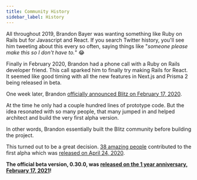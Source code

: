 ```yaml
---
title: Community History
sidebar_label: History
---
```


All throughout 2019, Brandon Bayer was wanting something like Ruby on Rails but for Javascript and React. If you search Twitter history, you'll see him tweeting about this every so often, saying things like "_someone please make this so I don't have to._" 😂

Finally in February 2020, Brandon had a phone call with a Ruby on Rails developer friend. This call sparked him to finally try making Rails for React. It seemed like good timing with all the new features in Next.js and Prisma 2 being released in beta.

One week later, Brandon [officially announced Blitz on February 17, 2020](https://twitter.com/flybayer/status/1229425878481793024).

At the time he only had a couple hundred lines of prototype code. But the idea resonated with so many people, that many jumped in and helped architect and build the very first alpha version.

In other words, Brandon essentially built the Blitz community before building the project.

This turned out to be a great decision. [38 amazing people](https://github.com/blitz-js/blitz/tree/ab6f60571ad61eef6be55e9684f2e243fa902e8d#contributors-) contributed to the first alpha which was [released on April 24, 2020](https://twitter.com/flybayer/status/1253649008540569600).

**The official beta version, 0.30.0, was [released on the 1 year anniversary, February 17, 2021](https://twitter.com/flybayer/status/1362048912476016642)!**

